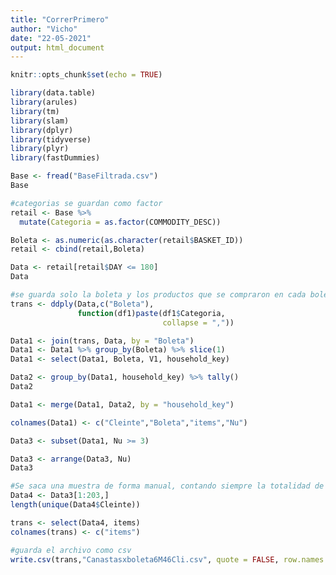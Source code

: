 ```yaml
---
title: "CorrerPrimero"
author: "Vicho"
date: "22-05-2021"
output: html_document
---
```


```r
knitr::opts_chunk$set(echo = TRUE)
```


```r
library(data.table)
library(arules)
library(tm)
library(slam)
library(dplyr)
library(tidyverse)
library(plyr)
library(fastDummies)

```


```r
Base <- fread("BaseFiltrada.csv")
Base
```



```r
#categorias se guardan como factor
retail <- Base %>% 
  mutate(Categoria = as.factor(COMMODITY_DESC))
```


```r
Boleta <- as.numeric(as.character(retail$BASKET_ID))
retail <- cbind(retail,Boleta)
```



```r
Data <- retail[retail$DAY <= 180]
Data
```





```r
#se guarda solo la boleta y los productos que se compraron en cada boleta
trans <- ddply(Data,c("Boleta"),
               function(df1)paste(df1$Categoria,
                                  collapse = ","))
```

```r
Data1 <- join(trans, Data, by = "Boleta")
Data1 <- Data1 %>% group_by(Boleta) %>% slice(1)
Data1 <- select(Data1, Boleta, V1, household_key)
```

```r
Data2 <- group_by(Data1, household_key) %>% tally() 
Data2
```

```r
Data1 <- merge(Data1, Data2, by = "household_key")
```

```r
colnames(Data1) <- c("Cleinte","Boleta","items","Nu")
```

```r
Data3 <- subset(Data1, Nu >= 3)
```

```r
Data3 <- arrange(Data3, Nu)
Data3
```



```r
#Se saca una muestra de forma manual, contando siempre la totalidad de las boletas de cada cliente
Data4 <- Data3[1:203,]
length(unique(Data4$Cleinte))
```


```r
trans <- select(Data4, items)
colnames(trans) <- c("items")

```

```r
#guarda el archivo como csv
write.csv(trans,"Canastasxboleta6M46Cli.csv", quote = FALSE, row.names = FALSE)
```



